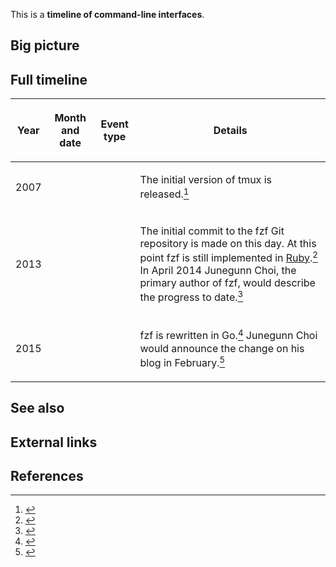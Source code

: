 This is a '''timeline of command-line interfaces'''.

==Big picture==

==Full timeline==

<!--
* TODO add things like term mode, eshell, etc. for emacs
* TODO add when terminal emulator added to neovim
* TODO add ipython/jupyter console (as a "new generation" command-line interface, supporting multi-line input, graphics, syntax highlighting, etc., it is very interesting)
-->

{| class="sortable wikitable"
|-
! Year !! Month and date !! Event type !! Details
|-
| 2007 || {{dts|November 20}} || || The initial version of tmux is released.<ref>{{cite web |url=https://raw.githubusercontent.com/tmux/tmux/master/CHANGES |title=CHANGES |accessdate=March 26, 2017}}</ref>
|-
| 2013 || {{dts|October 23}} || || The initial commit to the fzf Git repository is made on this day. At this point fzf is still implemented in [[wikipedia:Ruby (programming language)|Ruby]].<ref>{{cite web |url=https://github.com/junegunn/fzf |title=junegunn/fzf: A command-line fuzzy finder written in Go |accessdate=March 25, 2017}}</ref> In April 2014 Junegunn Choi, the primary author of fzf, would describe the progress to date.<ref>{{cite web |url=https://junegunn.kr/2014/04/fzf+vim+tmux/ |title=fzf + vim + tmux / junegunn.kr |publisher=junegunn.kr |accessdate=March 25, 2017}}</ref>
|-
| 2015 || {{dts|January 1}} || || fzf is rewritten in Go.<ref>{{cite web |url=https://github.com/junegunn/fzf/commit/f3177305d5572b26f135fc045481358b4eb1bf69 |title=Rewrite fzf in Go |accessdate=March 25, 2017}}</ref> Junegunn Choi would announce the change on his blog in February.<ref>{{cite web |url=https://junegunn.kr/2015/02/fzf-in-go/ |title=fzf rewritten in go / junegunn.kr |publisher=junegunn.kr |accessdate=March 25, 2017}}</ref>
|}

==See also==

==External links==

==References==

{{Reflist|30em}}

